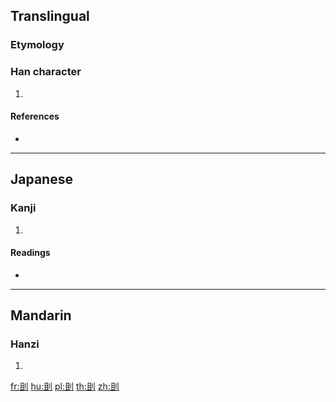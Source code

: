 ==Translingual==

===Etymology===
{{Han etym}}

===Han character===
{{Han char|rn=18|rad=刀|as=05|sn=7|four=72100|canj=BMLN,XBMLN|ids=⿰且刂}}

# {{defn|Han|sort=刀05}}

====References====
* {{Han ref|kx=0137.350|dkj=01912|dj=0311.010|hdz=10328.110|uh=521E|ud=21022|bh=CA6D|bd=51821}}

----

==Japanese==

===Kanji===
{{ja-kanji|grade=|rs=刀05}}

# {{defn|lang=ja|sort=刀05}}

====Readings====
* {{ja-readings|on=[[しょ]] (sho)|kun=}}

----

==Mandarin==

===Hanzi===
{{cmn-hanzi|pin=[[qù]] ([[qu4]])|wg=ch'ü<sup>4</sup>}}

# {{defn|lang=cmn|sort=刀05}}

[[fr:刞]]
[[hu:刞]]
[[pl:刞]]
[[th:刞]]
[[zh:刞]]